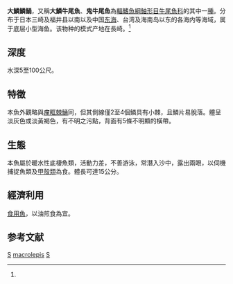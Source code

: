 {{Speciesbox
| genus = Onigocia
| species = macrolepis
| status = NE
| status_system = iucn3.1
| trend = unknown
| authority = [[Bleeker|Bleeker]], 1854<ref name='id8573'>{{cite web| url =http://www.bioinfo.cn/db05/BjdwSpecies.php?action=view&id=8573| title =大鳞鳞鲬| work =中国动物物种编目数据库| publisher =中国科学院微生物研究所| author =中国科学院动物研究所| accessdate =2009-04-16| deadurl =yes| archiveurl =https://web.archive.org/web/20160305003236/http://www.bioinfo.cn/db05/BjdwSpecies.php?action=view&id=8573| archivedate =2016-03-05}}</ref>
| synonyms = *''Platycephalus macrolepis''<br /><small>Bleeker, 1854</small>
*''Thysanophrys macrolepis''<br /><small>Bleeker, 1854</small>
}}

'''大鱗鱗鯒'''，又稱'''大鱗牛尾魚'''、'''鬼牛尾魚'''為[[輻鰭魚綱|輻鰭魚綱]][[鮋形目|鮋形目]][[牛尾魚科|牛尾魚科]]的其中一[[種|種]]。分布于日本三崎及福井县以南以及中国[[东海|东海]]、台湾及海南岛以东的各海内等海域，属于底层小型海鱼。该物种的模式产地在長崎。<ref name='id8573'/>

==深度==
水深5至100公尺。

==特徵==
本魚外觀略與[[瘤眶棘鯒|瘤眶棘鯒]]同，但其側線僅2至4個鱗具有小棘，且鱗片易脫落。體呈淡灰色或淡黃褐色，有不明之污點，背面有5條不明顯的橫帶。

==生態==
本魚屬於暖水性底棲魚類，活動力差，不善游泳，常潛入沙中，露出兩眼，以伺機捕捉魚類及[[甲殼類|甲殼類]]為食。體長可達15公分。

==經濟利用==
[[食用魚|食用魚]]，以油煎食為宜。

==参考文献==
{{reflist}}
{{Taxonbar|from=Q5241879}}

[[Category:食用鱼|S]]
[[Category:鱗鯒屬|macrolepis]]
[[Category:1854年描述的鱼类|S]]